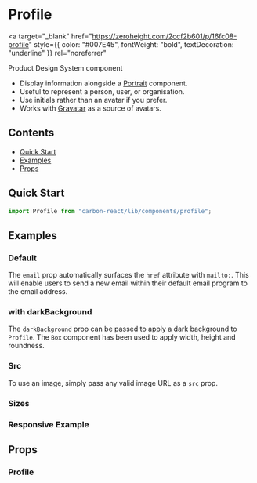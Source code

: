 

<Meta title="Profile" of={ProfileStories} />

# Profile

<a
  target="_blank"
  href="https://zeroheight.com/2ccf2b601/p/16fc08-profile"
  style={{ color: "#007E45", fontWeight: "bold", textDecoration: "underline" }}
  rel="noreferrer"
>
  Product Design System component
</a>

- Display information alongside a [Portrait](/components/portrait) component.
- Useful to represent a person, user, or organisation.
- Use initials rather than an avatar if you prefer.
- Works with [Gravatar](http://en.gravatar.com/) as a source of avatars.

## Contents

- [Quick Start](#quick-start)
- [Examples](#examples)
- [Props](#props)

## Quick Start

```javascript
import Profile from "carbon-react/lib/components/profile";
```

## Examples

### Default

The `email` prop automatically surfaces the `href` attribute with `mailto:`. This will enable
users to send a new email within their default email program to the email address.

<Canvas of={ProfileStories.Default} />

### with darkBackground

The `darkBackground` prop can be passed to apply a dark background to `Profile`.
The `Box` component has been used to apply width, height and roundness.

<Canvas of={ProfileStories.DarkBackground} />

### Src

To use an image, simply pass any valid image URL as a `src` prop.

<Canvas of={ProfileStories.Src} />

### Sizes

<Canvas of={ProfileStories.Sizes} />

### Responsive Example

<Canvas of={ProfileStories.Responsive} />

## Props

### Profile

<ArgTypes of={ProfileStories} />
